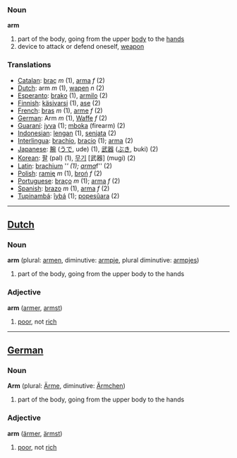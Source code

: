===Noun===
'''arm'''

# part of the body, going from the upper [[body]] to the [[hand]]s
# device to attack or defend oneself, [[weapon]]

=== Translations ===
*[[Catalan]]: [[braç]] ''m'' (1), [[arma]] ''f'' (2)
*[[Dutch]]: arm ''m'' (1), [[wapen]] ''n'' (2)
*[[Esperanto]]: [[brako]] (1), [[armilo]] (2)
*[[Finnish]]: [[käsivarsi]] (1), [[ase]] (2)
*[[French]]: [[bras]] ''m'' (1), [[arme]] ''f'' (2)
*[[German]]: Arm ''m'' (1), [[Waffe]] ''f'' (2)
*[[Guaraní]]: [[jyva]] (1); [[mboka]] (firearm) (2)
*[[Indonesian]]: [[lengan]] (1), [[senjata]] (2)
*[[Interlingua]]: [[brachio]], [[bracio]] (1); [[arma]] (2)
*[[Japanese]]: [[腕]] ([[うで]], ude) (1), [[武器]] ([[ぶき]], buki) (2)
*[[Korean]]: [[팔]] (pal) (1), [[무기]] [武器] (mugi) (2)
*[[Latin]]: [[brachium]] '''' (1); [[arma]] ''f'' (2)
*[[Polish]]: [[ramię]] ''m'' (1), [[broń]] ''f'' (2)
*[[Portuguese]]: [[braço]] ''m'' (1); [[arma]] ''f'' (2)
*[[Spanish]]: [[brazo]] ''m'' (1), [[arma]] ''f'' (2)
*[[Tupinambá]]: [[îybá]] (1); [[popesûara]] (2)

----

==[[Dutch]]==

===Noun===
'''arm''' (plural: [[armen]], diminutive: [[armpje]], plural diminutive:  [[armpjes]])

#part of the body, going from the upper body to the hands

===Adjective===
'''arm''' ([[armer]], [[armst]])

#[[poor]], not [[rich]]

----

==[[German]]==

===Noun===
'''Arm''' (plural: [[Ärme]], diminutive: [[Ärmchen]])

#part of the body, going from the upper body to the hands

===Adjective===
'''arm''' ([[ärmer]], [[ärmst]])

#[[poor]], not [[rich]]